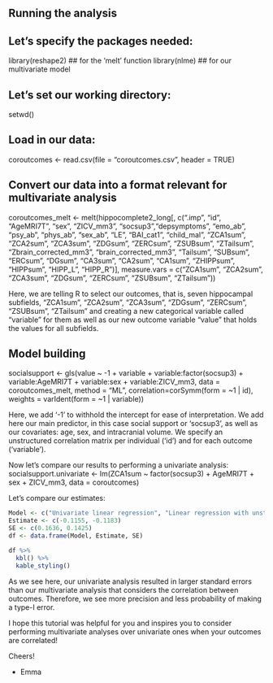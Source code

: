 ## Running the analysis

## Let's specify the packages needed:
library(reshape2) ## for the 'melt' function
library(nlme) ## for our multivariate model

## Let's set our working directory:
setwd()

## Load in our data:
coroutcomes <- read.csv(file = "coroutcomes.csv", header = TRUE)

## Convert our data into a format relevant for multivariate analysis
coroutcomes_melt <- melt(hippocomplete2_long[, c(".imp", "id", "AgeMRI7T", "sex", "ZICV_mm3", "socsup3","depsymptoms", "emo_ab", "psy_ab", "phys_ab", "sex_ab", "LE", "BAI_cat1", "child_mal", "ZCA1sum", "ZCA2sum", "ZCA3sum", "ZDGsum", "ZERCsum", "ZSUBsum", "ZTailsum", "Zbrain_corrected_mm3", "brain_corrected_mm3", "Tailsum", "SUBsum", "ERCsum", "DGsum", "CA3sum", "CA2sum", "CA1sum", "ZHIPPsum", "HIPPsum", "HIPP_L", "HIPP_R")], measure.vars = c("ZCA1sum", "ZCA2sum", "ZCA3sum", "ZDGsum", "ZERCsum", "ZSUBsum", "ZTailsum"))

Here, we are telling R to select our outcomes, that is, seven hippocampal subfields, "ZCA1sum", "ZCA2sum", "ZCA3sum", "ZDGsum", "ZERCsum", "ZSUBsum", "ZTailsum" and creating a new categorical variable called "variable" for them as well as our new outcome variable "value" that holds the values for all subfields.

## Model building

socialsupport <- gls(value ~ -1 + variable + variable:factor(socsup3) + variable:AgeMRI7T +
                       variable:sex + variable:ZICV_mm3, data = coroutcomes_melt, method = "ML",
                     correlation=corSymm(form = ~1 | id), weights = varIdent(form = ~1 | variable))

Here, we add '-1' to withhold the intercept for ease of interpretation. We add here our main predictor, in this case social support or 'socsup3', as well as our covariates: age, sex, and intracranial volume. We specify an unstructured correlation matrix per individual ('id') and for each outcome ('variable').

Now let's compare our results to performing a univariate analysis:
socialsupport.univariate <- lm(ZCA1sum ~ factor(socsup3) + AgeMRI7T + sex + ZICV_mm3, data = coroutcomes)

Let's compare our estimates:

```r
Model <- c("Univariate linear regression", "Linear regression with unstructured correlation")
Estimate <- c(-0.1155, -0.1183)
SE <- c(0.1636, 0.1425)
df <- data.frame(Model, Estimate, SE) 

df %>%
  kbl() %>%
  kable_styling()
```



As we see here, our univariate analysis resulted in larger standard errors than our multivariate analysis that considers the correlation between outcomes. Therefore, we see more precision and less probability of making a type-I error.

I hope this tutorial was helpful for you and inspires you to consider performing multivariate analyses over univariate ones when your outcomes are correlated!

Cheers!

-	Emma